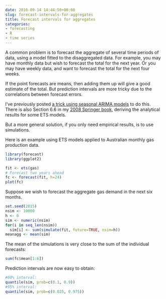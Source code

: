 ```yaml
---
date: 2016-09-14 14:44:50+00:00
slug: forecast-intervals-for-aggregates
title: Forecast intervals for aggregates
categories:
- forecasting
- R
- time series
---
```


A common problem is to forecast the aggregate of several time periods of data, using a model fitted to the disaggregated data. For example, you may have monthly data but wish to forecast the total for the next year. Or you may have weekly data, and want to forecast the total for the next four weeks.

If the point forecasts are means, then adding them up will give a good estimate of the total. But prediction intervals are more tricky due to the correlations between forecast errors.

<!-- more -->

I’ve previously posted [a trick using seasonal ARIMA models](https://robjhyndman.com/hyndsight/forecasting-annual-totals/) to do this. There is also Section 6.6 in my [2008 Springer book](http://www.exponentialsmoothing.net), deriving the analytical results for some ETS models.

But a more general solution, if you only need empirical results, is to use simulations.

Here is an example using ETS models applied to Australian monthly gas production data.

```r
library(forecast)
library(ggplot2)

fit <- ets(gas)
# Forecast two years ahead
fc <- forecast(fit, h=24)
plot(fc)
```

Suppose we wish to forecast the aggregate gas demand in the next six months.

```r
set.seed(2015)
nsim <- 10000
h <- 6
sim <- numeric(nsim)
for(i in seq_len(nsim))
  sim[i] <- sum(simulate(fit, future=TRUE, nsim=h))
meanagg <- mean(sim)
```

The mean of the simulations is very close to the sum of the individual forecasts:

```r
sum(fc$mean[1:6])
```

Prediction intervals are now easy to obtain:

```r
#80% interval:
quantile(sim, prob=c(0.1, 0.9))
#95% interval:
quantile(sim, prob=c(0.025, 0.975))
```
